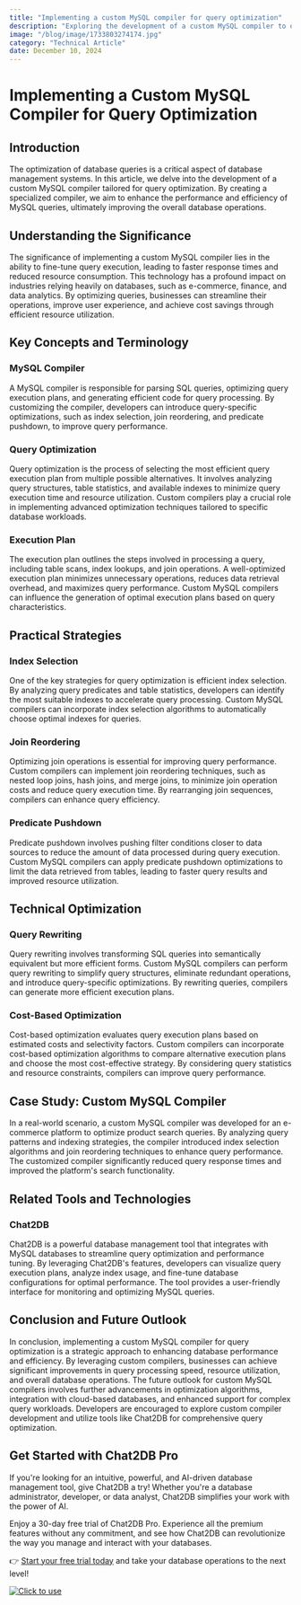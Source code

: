 ```yaml
---
title: "Implementing a custom MySQL compiler for query optimization"
description: "Exploring the development of a custom MySQL compiler to optimize query performance and efficiency."
image: "/blog/image/1733803274174.jpg"
category: "Technical Article"
date: December 10, 2024
---
```


# Implementing a Custom MySQL Compiler for Query Optimization


<Authors date="December 10, 2024">
  <Author name="Rowan Hill" link="https://chat2db.ai" />
</Authors>

## Introduction

The optimization of database queries is a critical aspect of database management systems. In this article, we delve into the development of a custom MySQL compiler tailored for query optimization. By creating a specialized compiler, we aim to enhance the performance and efficiency of MySQL queries, ultimately improving the overall database operations.

## Understanding the Significance

The significance of implementing a custom MySQL compiler lies in the ability to fine-tune query execution, leading to faster response times and reduced resource consumption. This technology has a profound impact on industries relying heavily on databases, such as e-commerce, finance, and data analytics. By optimizing queries, businesses can streamline their operations, improve user experience, and achieve cost savings through efficient resource utilization.

## Key Concepts and Terminology

### MySQL Compiler

A MySQL compiler is responsible for parsing SQL queries, optimizing query execution plans, and generating efficient code for query processing. By customizing the compiler, developers can introduce query-specific optimizations, such as index selection, join reordering, and predicate pushdown, to improve query performance.

### Query Optimization

Query optimization is the process of selecting the most efficient query execution plan from multiple possible alternatives. It involves analyzing query structures, table statistics, and available indexes to minimize query execution time and resource utilization. Custom compilers play a crucial role in implementing advanced optimization techniques tailored to specific database workloads.

### Execution Plan

The execution plan outlines the steps involved in processing a query, including table scans, index lookups, and join operations. A well-optimized execution plan minimizes unnecessary operations, reduces data retrieval overhead, and maximizes query performance. Custom MySQL compilers can influence the generation of optimal execution plans based on query characteristics.

## Practical Strategies

### Index Selection

One of the key strategies for query optimization is efficient index selection. By analyzing query predicates and table statistics, developers can identify the most suitable indexes to accelerate query processing. Custom MySQL compilers can incorporate index selection algorithms to automatically choose optimal indexes for queries.

### Join Reordering

Optimizing join operations is essential for improving query performance. Custom compilers can implement join reordering techniques, such as nested loop joins, hash joins, and merge joins, to minimize join operation costs and reduce query execution time. By rearranging join sequences, compilers can enhance query efficiency.

### Predicate Pushdown

Predicate pushdown involves pushing filter conditions closer to data sources to reduce the amount of data processed during query execution. Custom MySQL compilers can apply predicate pushdown optimizations to limit the data retrieved from tables, leading to faster query results and improved resource utilization.

## Technical Optimization

### Query Rewriting

Query rewriting involves transforming SQL queries into semantically equivalent but more efficient forms. Custom MySQL compilers can perform query rewriting to simplify query structures, eliminate redundant operations, and introduce query-specific optimizations. By rewriting queries, compilers can generate more efficient execution plans.

### Cost-Based Optimization

Cost-based optimization evaluates query execution plans based on estimated costs and selectivity factors. Custom compilers can incorporate cost-based optimization algorithms to compare alternative execution plans and choose the most cost-effective strategy. By considering query statistics and resource constraints, compilers can improve query performance.

## Case Study: Custom MySQL Compiler

In a real-world scenario, a custom MySQL compiler was developed for an e-commerce platform to optimize product search queries. By analyzing query patterns and indexing strategies, the compiler introduced index selection algorithms and join reordering techniques to enhance query performance. The customized compiler significantly reduced query response times and improved the platform's search functionality.

## Related Tools and Technologies

### Chat2DB

Chat2DB is a powerful database management tool that integrates with MySQL databases to streamline query optimization and performance tuning. By leveraging Chat2DB's features, developers can visualize query execution plans, analyze index usage, and fine-tune database configurations for optimal performance. The tool provides a user-friendly interface for monitoring and optimizing MySQL queries.

## Conclusion and Future Outlook

In conclusion, implementing a custom MySQL compiler for query optimization is a strategic approach to enhancing database performance and efficiency. By leveraging custom compilers, businesses can achieve significant improvements in query processing speed, resource utilization, and overall database operations. The future outlook for custom MySQL compilers involves further advancements in optimization algorithms, integration with cloud-based databases, and enhanced support for complex query workloads. Developers are encouraged to explore custom compiler development and utilize tools like Chat2DB for comprehensive query optimization.


## Get Started with Chat2DB Pro

If you're looking for an intuitive, powerful, and AI-driven database management tool, give Chat2DB a try! Whether you're a database administrator, developer, or data analyst, Chat2DB simplifies your work with the power of AI.

Enjoy a 30-day free trial of Chat2DB Pro. Experience all the premium features without any commitment, and see how Chat2DB can revolutionize the way you manage and interact with your databases.

👉 [Start your free trial today](https://chat2db.ai/pricing) and take your database operations to the next level!


[![Click to use](/image/blog/bg/chat2db.jpg)](https://chat2db.ai/)
